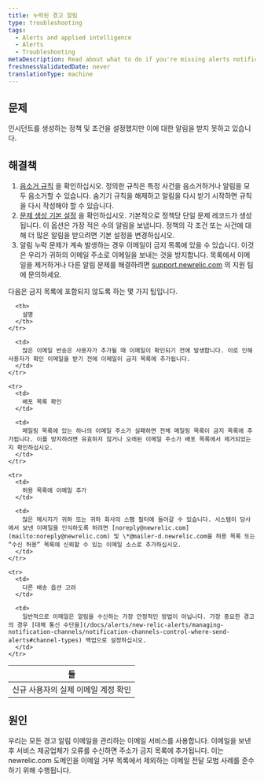 ```yaml
---
title: 누락된 경고 알림
type: troubleshooting
tags:
  - Alerts and applied intelligence
  - Alerts
  - Troubleshooting
metaDescription: Read about what to do if you're missing alerts notifications.
freshnessValidatedDate: never
translationType: machine
---
```


## 문제

인시던트를 생성하는 정책 및 조건을 설정했지만 이에 대한 알림을 받지 못하고 있습니다.

## 해결책

1. [음소거 규칙](/docs/alerts/new-relic-alerts/managing-notification-channels/muting-rules-suppress-notifications) 을 확인하십시오. 정의한 규칙은 특정 사건을 음소거하거나 알림을 모두 음소거할 수 있습니다. 숨기기 규칙을 해제하고 알림을 다시 받기 시작하면 규칙을 다시 작성해야 할 수 있습니다.
2. [문제 생성 기본 설정](/docs/alerts/new-relic-alerts/configuring-alert-policies/specify-when-new-relic-creates-incidents#preference-options) 을 확인하십시오. 기본적으로 정책당 단일 문제 레코드가 생성됩니다. 이 옵션은 가장 적은 수의 알림을 보냅니다. 정책의 각 조건 또는 사건에 대해 더 많은 알림을 받으려면 기본 설정을 변경하십시오.
3. 알림 누락 문제가 계속 발생하는 경우 이메일이 금지 목록에 있을 수 있습니다. 이것은 우리가 귀하의 이메일 주소로 이메일을 보내는 것을 방지합니다. 목록에서 이메일을 제거하거나 다른 알림 문제를 해결하려면 [support.newrelic.com](https://support.newrelic.com) 의 지원 팀에 문의하세요.

다음은 금지 목록에 포함되지 않도록 하는 몇 가지 팁입니다.

<table>
  <thead>
    <tr>
      <th>
        들
      </th>

      <th>
        설명
      </th>
    </tr>
  </thead>

  <tbody>
    <tr>
      <td>
        신규 사용자의 실제 이메일 계정 확인
      </td>

      <td>
        많은 이메일 반송은 사용자가 추가될 때 이메일이 확인되기 전에 발생합니다. 이로 인해 사용자가 확인 이메일을 받기 전에 이메일이 금지 목록에 추가됩니다.
      </td>
    </tr>

    <tr>
      <td>
        배포 목록 확인
      </td>

      <td>
        메일링 목록에 있는 하나의 이메일 주소가 실패하면 전체 메일링 목록이 금지 목록에 추가됩니다. 이를 방지하려면 유효하지 않거나 오래된 이메일 주소가 배포 목록에서 제거되었는지 확인하십시오.
      </td>
    </tr>

    <tr>
      <td>
        허용 목록에 이메일 추가
      </td>

      <td>
        많은 메시지가 귀하 또는 귀하 회사의 스팸 필터에 들어갈 수 있습니다. 시스템이 당사에서 보낸 이메일을 인식하도록 하려면 [noreply@newrelic.com](mailto:noreply@newrelic.com) 및 \*@mailer-d.newrelic.com을 허용 목록 또는 “수신 허용” 목록에 신뢰할 수 있는 이메일 소스로 추가하십시오.
      </td>
    </tr>

    <tr>
      <td>
        다른 배송 옵션 고려
      </td>

      <td>
        일반적으로 이메일은 알림을 수신하는 가장 안정적인 방법이 아닙니다. 가장 중요한 경고의 경우 [대체 통신 수단을](/docs/alerts/new-relic-alerts/managing-notification-channels/notification-channels-control-where-send-alerts#channel-types) 백업으로 설정하십시오.
      </td>
    </tr>
  </tbody>
</table>

## 원인

우리는 모든 경고 알림 이메일을 관리하는 이메일 서비스를 사용합니다. 이메일을 보낸 후 서비스 제공업체가 오류를 수신하면 주소가 금지 목록에 추가됩니다. 이는 newrelic.com 도메인을 이메일 거부 목록에서 제외하는 이메일 전달 모범 사례를 준수하기 위해 수행됩니다.